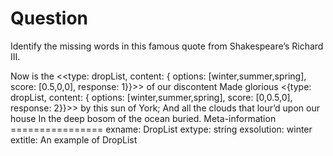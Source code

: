 Question
========
Identify the missing words in this famous quote from Shakespeare's Richard III.

Now is the <<type: dropList, content: { options: [winter,summer,spring], score: [0.5,0,0], response: 1}}>> of our discontent
Made glorious
<{type: dropList, content: { options: [winter,summer,spring], score: [0,0.5,0], response: 2}}>> by this sun of York;
And all the clouds that lour'd upon our house
In the deep bosom of the ocean buried.
Meta-information
================
exname: DropList
extype: string
exsolution: winter
extitle: An example of DropList 
